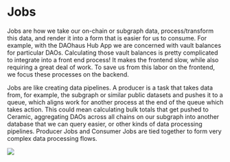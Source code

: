 # Jobs

Jobs are how we take our on-chain or subgraph data, process/transform this data, and render it into a form that is easier for us to consume. For example, with the DAOhaus Hub App we are concerned with vault balances for particular DAOs. Calculating those vault balances is pretty complicated to integrate into a front end process! It makes the frontend slow, while also requiring a great deal of work. To save us from this labor on the frontend, we focus these processes on the backend.

Jobs are like creating data pipelines. A producer is a task that takes data from, for example, the subgraph or similar public datasets and pushes it to a queue, which aligns work for another process at the end of the queue which takes action. This could mean calculating bulk totals that get pushed to Ceramic, aggregating DAOs across all chains on our subgraph into another database that we can query easier, or other kinds of data processing pipelines. Producer Jobs and Consumer Jobs are tied together to form very complex data processing flows.

![](https://i.imgur.com/OtJ9FCT.jpg)

